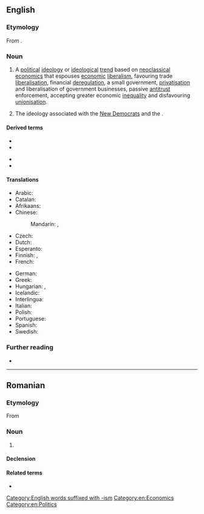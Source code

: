 ==English==

===Etymology===
From {{prefix|en|neo|liberalism}}.

===Noun===
{{en-noun|~}}

# A [[political]] [[ideology]] or [[ideological]] [[trend]] based on [[neoclassical]] [[economics]] that espouses [[economic]] [[liberalism]], favouring trade [[liberalisation]], financial [[deregulation]], a small government, [[privatisation]] and liberalisation of government businesses, passive [[antitrust]] enforcement, accepting greater economic [[inequality]] and disfavouring [[unionisation]].
#: {{syn|en|economic rationalism|market liberalism}}
#: {{hypo|en|Reaganomics|Rogernomics|Thatcherism}}
#: {{hyper|en|capitalism}}
# {{lb|en|US}} The ideology associated with the [[New Democrat]]s and the {{w|Democratic Leadership Council}}.

====Derived terms====
{{der-top}}
* {{l|en|neoliberal}}
* {{l|en|neoliberalist}}
{{der-mid}}
* {{l|en|neoliberalistic}}
* {{l|en|neoliberally}}
{{der-bottom}}

====Translations====
{{trans-top|political ideology}}
* Arabic: {{t|ar|نِيُولِيبِرَالِيَّة|f}}
* Catalan: {{t|ca|neoliberalisme|m}}
* Afrikaans: {{t|af|neoliberalisme|m}}
* Chinese:
*: Mandarin: {{t|cmn|新自由主義}}, {{t|cmn|新自由主义|tr=xīnzìyóuzhǔyì}}
* Czech: {{t|cs|neoliberalizmus|m}}
* Dutch: {{t+|nl|neoliberalisme|n}}
* Esperanto: {{t|eo|novliberalismo}}
* Finnish: {{t|fi|neoliberalismi}}, {{t+|fi|uusliberalismi}}
* French: {{t+|fr|néolibéralisme|m}}
{{trans-mid}}
* German: {{t+|de|Neoliberalismus|m}}
* Greek: {{t+|el|νεοφιλελευθερισμός|m}}
* Hungarian: {{t+|hu|neoliberalizmus}}, {{t|hu|újliberalizmus}}
* Icelandic: {{t|is|nýfrjálshyggja|f}}
* Interlingua: {{t|ia|neoliberalismo}}
* Italian: {{t+|it|neoliberismo|m}}
* Polish: {{t+|pl|neoliberalizm|m}}
* Portuguese: {{t|pt|neoliberalismo|m}}
* Spanish: {{t+|es|neoliberalismo|m}}
* Swedish: {{t|sv|nyliberalism|n}}
{{trans-bottom}}

===Further reading===
* {{pedia}}

[[Category:English words suffixed with -ism]]
[[Category:en:Economics]]
[[Category:en:Politics]]

----

==Romanian==

===Etymology===
From {{bor|ro|fr|néolibéralisme}}

===Noun===
{{ro-noun|n|-}}

# {{l|ro|neoliberalism}}

====Declension====
{{ro-noun-n}}

====Related terms====
* {{l|ro|neoliberal}}